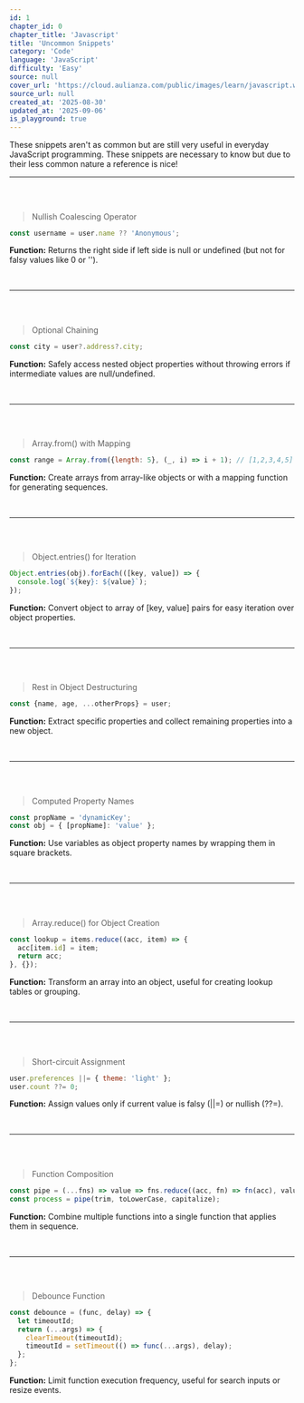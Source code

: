 ```yaml
---
id: 1
chapter_id: 0
chapter_title: 'Javascript'
title: 'Uncommon Snippets'
category: 'Code'
language: 'JavaScript'
difficulty: 'Easy'
source: null
cover_url: 'https://cloud.aulianza.com/public/images/learn/javascript.webp'
source_url: null
created_at: '2025-08-30'
updated_at: '2025-09-06'
is_playground: true
---
```


These snippets aren't as common but are still very useful in everyday JavaScript programming. These snippets are necessary to know but due to their less common nature a reference is nice!

---

<br/>

## <span id="nullish" name="Nullish"></span>

> Nullish Coalescing Operator
```javascript
const username = user.name ?? 'Anonymous';
```
**Function:** Returns the right side if left side is null or undefined (but not for falsy values like 0 or '').

<div
  data-component="TestItOut"
  data-title="Nullish"
  data-description="Compare nullish coalescing (??) with logical OR (||) - see how they handle different falsy values!"
  data-snippet-id="js-uncommon-1-0-1"
  data-code="const user1 = { name: 'Alice' };
const user2 = { name: null };
const user3 = { name: '' };
const user4 = { name: 0 };
const user5 = {};\n
console.log('With ??:');
console.log('Alice:', user1.name ?? 'Anonymous');
console.log('null:', user2.name ?? 'Anonymous');
console.log('empty string:', user3.name ?? 'Anonymous');
console.log('zero:', user4.name ?? 'Anonymous');
console.log('undefined:', user5.name ?? 'Anonymous');\n
console.log('With ||:');
console.log('Alice:', user1.name || 'Anonymous');
console.log('null:', user2.name || 'Anonymous');
console.log('empty string:', user3.name || 'Anonymous');
console.log('zero:', user4.name || 'Anonymous');
console.log('undefined:', user5.name || 'Anonymous');">
</div>

<br/>

---

<br/>

## <span id="optional-chaining" name="Optional Chaining"></span>

> Optional Chaining
```javascript
const city = user?.address?.city;
```
**Function:** Safely access nested object properties without throwing errors if intermediate values are null/undefined.

<div
  data-component="TestItOut"
  data-title="Optional Chaining"
  data-description="Try accessing deeply nested properties safely! See what happens with and without optional chaining."
  data-snippet-id="js-uncommon-1-0-2"
  data-code="const users = [
  { 
    name: 'Alice', 
    address: { city: 'New York', country: 'USA' },
    contacts: { phone: '123-456-7890' }
  },
  { 
    name: 'Bob', 
    address: null 
  },
  { 
    name: 'Charlie'
  }
];\n
users.forEach(user => {
  console.log(`${user.name}:`);
  console.log('  City:', user?.address?.city ?? 'Not provided');
  console.log('  Phone:', user?.contacts?.phone ?? 'Not provided');
  console.log('  Zip:', user?.address?.zip ?? 'Not provided');
});
&#47;&#47; Try with arrays too
const data = { items: [{ value: 42 }, null, { value: 99 }] };
console.log('First item value:', data?.items?.[0]?.value);
console.log('Second item value:', data?.items?.[1]?.value);
console.log('Third item value:', data?.items?.[2]?.value);">
</div>

<br/>

---

<br/>

## <span id="array-from" name="Array.from()"></span>

> Array.from() with Mapping
```javascript
const range = Array.from({length: 5}, (_, i) => i + 1); // [1,2,3,4,5]
```
**Function:** Create arrays from array-like objects or with a mapping function for generating sequences.

<div
  data-component="TestItOut"
  data-title="Array From"
  data-description="Generate different number sequences and patterns! Try creating ranges, squares, or even random values."
  data-snippet-id="js-uncommon-1-0-3"
  data-code="&#47;&#47; Basic range
const range = Array.from({length: 5}, (_, i) => i + 1);
console.log('Range 1-5:', range);
&#47;&#47; Even numbers
const evens = Array.from({length: 6}, (_, i) => (i + 1) * 2);
console.log('First 6 evens:', evens);
&#47;&#47; Squares
const squares = Array.from({length: 5}, (_, i) => (i + 1) ** 2);
console.log('First 5 squares:', squares);
&#47;&#47; Alphabet
const alphabet = Array.from({length: 26}, (_, i) => String.fromCharCode(65 + i));
console.log('Alphabet:', alphabet.join(''));
&#47;&#47; Random numbers
const random = Array.from({length: 5}, () => Math.floor(Math.random() * 100));
console.log('Random numbers:', random);
&#47;&#47; From string
const letters = Array.from('Hello');
console.log('Letters from Hello:', letters);">
</div>

<br/>

---

<br/>

## <span id="iterating-an-object" name="Iterating an Object"></span>

> Object.entries() for Iteration
```javascript
Object.entries(obj).forEach(([key, value]) => {
  console.log(`${key}: ${value}`);
});
```
**Function:** Convert object to array of [key, value] pairs for easy iteration over object properties.

<div
  data-component="TestItOut"
  data-title="Iterating an Object"
  data-description="Practice iterating over objects in different ways! Try filtering, mapping, or transforming the entries."
  data-snippet-id="js-uncommon-1-0-4"
  data-code="const student = {
  name: 'Alex',
  age: 20,
  grade: 'A',
  subjects: ['Math', 'Physics', 'Chemistry'],
  isActive: true
};\n
console.log('All properties:');
Object.entries(student).forEach(([key, value]) => {
  console.log(`${key}: ${value}`);
});\n
console.log('String properties only:');
Object.entries(student)
  .filter(([key, value]) => typeof value === 'string')
  .forEach(([key, value]) => {
    console.log(`${key}: ${value}`);
  });
&#47;&#47; Convert back to object with transformed values
const uppercased = Object.fromEntries(
  Object.entries(student).map(([key, value]) => [
    key,
    typeof value === 'string' ? value.toUpperCase() : value
  ])
);
console.log('Uppercased strings:', uppercased);
&#47;&#47; Get just the keys and values
console.log('Keys:', Object.keys(student));
console.log('Values:', Object.values(student));">
</div>

<br/>

---

<br/>

## <span id="object-destructuring" name="Object Destructuring"></span>

> Rest in Object Destructuring
```javascript
const {name, age, ...otherProps} = user;
```
**Function:** Extract specific properties and collect remaining properties into a new object.

<div
  data-component="TestItOut"
  data-title="Object Destructuring"
  data-description="Practice separating object properties! Try extracting different combinations of properties."
  data-snippet-id="js-uncommon-1-0-5"
  data-code="const user = {
  id: 1,
  name: 'Sarah',
  age: 28,
  email: 'sarah@example.com',
  city: 'Boston',
  country: 'USA',
  preferences: {
    theme: 'dark',
    notifications: true
  }
};
&#47;&#47; Extract name and age, rest goes to otherProps
const {name, age, ...otherProps} = user;
console.log('Name:', name);
console.log('Age:', age);
console.log('Other props:', otherProps);
&#47;&#47; Extract contact info
const {email, city, country, ...nonContactInfo} = user;
console.log('Contact:', {email, city, country});
console.log('Non-contact info:', nonContactInfo);
&#47;&#47; Useful for function parameters
function updateUser({id, ...updates}) {
  console.log(`Updating user ${id} with:`, updates);
  return {...user, ...updates};
}\n
const updatedUser = updateUser({
  id: 1,
  age: 29,
  city: 'New York'
});
console.log('Updated user:', updatedUser);">
</div>

<br/>

---

<br/>

## <span id="property-names" name="Property Names"></span>

> Computed Property Names
```javascript
const propName = 'dynamicKey';
const obj = { [propName]: 'value' };
```
**Function:** Use variables as object property names by wrapping them in square brackets.

<div
  data-component="TestItOut"
  data-title="Computed Property Names"
  data-description="Create objects with dynamic property names! Try building objects based on user input or conditions."
  data-snippet-id="js-uncommon-1-0-6"
  data-code="&#47;&#47; Basic computed property
const propName = 'dynamicKey';
const obj = { [propName]: 'value' };
console.log('Basic:', obj);
&#47;&#47; Multiple computed properties
const prefix = 'user';
const user = {
  [`${prefix}Name`]: 'John',
  [`${prefix}Age`]: 30,
  [`${prefix}Email`]: 'john@example.com'
};
console.log('User object:', user);
&#47;&#47; Function calls as property names
const getPropertyName = (type) => `data_${type}_value`;
const data = {
  [getPropertyName('string')]: 'Hello',
  [getPropertyName('number')]: 42,
  [getPropertyName('boolean')]: true
};
console.log('Data object:', data);
&#47;&#47; Building objects from arrays
const fields = ['name', 'age', 'city'];
const values = ['Alice', 25, 'Paris'];
const person = {};
fields.forEach((field, index) => {
  person[field] = values[index];
});
console.log('Person from arrays:', person);
&#47;&#47; Using expressions
const timestamp = Date.now();
const logEntry = {
  [`log_${timestamp}`]: 'Application started',
  message: 'System initialized'
};
console.log('Log entry:', logEntry);">
</div>

<br/>

---

<br/>

## <span id="reduce-to-object" name="Reduce to Object"></span>

> Array.reduce() for Object Creation
```javascript
const lookup = items.reduce((acc, item) => {
  acc[item.id] = item;
  return acc;
}, {});
```
**Function:** Transform an array into an object, useful for creating lookup tables or grouping.

<div
  data-component="TestItOut"
  data-title="Reduce to Object"
  data-description="Transform arrays into useful objects! Try creating lookup tables, counting occurrences, or grouping data."
  data-snippet-id="js-uncommon-1-0-7"
  data-code="const items = [
  {id: 1, name: 'Apple', category: 'fruit', price: 1.20},
  {id: 2, name: 'Banana', category: 'fruit', price: 0.80},
  {id: 3, name: 'Carrot', category: 'vegetable', price: 0.50},
  {id: 4, name: 'Broccoli', category: 'vegetable', price: 2.00}
];
&#47;&#47; Create lookup table by ID
const lookup = items.reduce((acc, item) => {
  acc[item.id] = item;
  return acc;
}, {});
console.log('Lookup by ID:', lookup);
&#47;&#47; Group by category
const byCategory = items.reduce((acc, item) => {
  acc[item.category] = acc[item.category] || [];
  acc[item.category].push(item);
  return acc;
}, {});
console.log('Grouped by category:', byCategory);
&#47;&#47; Count occurrences
const fruits = ['apple', 'banana', 'apple', 'orange', 'banana', 'apple'];
const counts = fruits.reduce((acc, fruit) => {
  acc[fruit] = (acc[fruit] || 0) + 1;
  return acc;
}, {});
console.log('Fruit counts:', counts);
&#47;&#47; Calculate totals by category
const totals = items.reduce((acc, item) => {
  acc[item.category] = (acc[item.category] || 0) + item.price;
  return acc;
}, {});
console.log('Price totals by category:', totals);">
</div>

<br/>

---

<br/>

## <span id="shortassignment" name="Short Assignment"></span>

> Short-circuit Assignment
```javascript
user.preferences ||= { theme: 'light' };
user.count ??= 0;
```
**Function:** Assign values only if current value is falsy (||=) or nullish (??=).

<div
  data-component="TestItOut"
  data-title="Short Assignment"
  data-description="Practice efficient conditional assignment! See how ||= and ??= behave differently with various values."
  data-snippet-id="js-uncommon-1-0-8"
  data-code="let user = { name: 'John' };\n
console.log('Initial user:', user);
&#47;&#47; Set default preferences if not exists
user.preferences ||= { theme: 'light', lang: 'en' };
console.log('After setting preferences:', user);
&#47;&#47; Try setting again (won't override)
user.preferences ||= { theme: 'dark', lang: 'fr' };
console.log('After trying to set again:', user);
&#47;&#47; Nullish assignment
user.count ??= 0;
user.score ??= 100;
user.name ??= 'Anonymous';
console.log('After nullish assignments:', user);
&#47;&#47; Compare behaviors
let test = { a: '', b: 0, c: false, d: null, e: undefined };
console.log('Before assignments:', test);
&#47;&#47; Using ||=
test.a ||= 'default';
test.b ||= 999;
test.c ||= true;
&#47;&#47; Using ??=
test.d ??= 'default';
test.e ??= 'default';
console.log('After assignments:', test);">
</div>

<br/>

---

<br/>

## <span id="function-composition" name="Function Composition"></span>

> Function Composition
```javascript
const pipe = (...fns) => value => fns.reduce((acc, fn) => fn(acc), value);
const process = pipe(trim, toLowerCase, capitalize);
```
**Function:** Combine multiple functions into a single function that applies them in sequence.

<div
  data-component="TestItOut"
  data-title="Function Composition"
  data-description="Build function pipelines! Create chains of transformations that process data step by step."
  data-snippet-id="js-uncommon-1-0-9"
  data-code="&#47;&#47; Helper functions
const trim = str => str.trim();
const toLowerCase = str => str.toLowerCase();
const capitalize = str => str.charAt(0).toUpperCase() + str.slice(1);
const removeSpaces = str => str.replace(/\s+/g, '');
const addPrefix = prefix => str => `${prefix}${str}`;
&#47;&#47; Function composition utility
const pipe = (...fns) => value => fns.reduce((acc, fn) => fn(acc), value);
&#47;&#47; Create processing pipelines
const cleanText = pipe(trim, toLowerCase, capitalize);
const createId = pipe(trim, toLowerCase, removeSpaces, addPrefix('id_'));
&#47;&#47; Test the pipelines
const messyText = '  hello WORLD  ';
console.log('Original:', `'${messyText}'`);
console.log('Cleaned:', cleanText(messyText));
console.log('As ID:', createId(messyText));
&#47;&#47; Number processing pipeline
const double = x => x * 2;
const addTen = x => x + 10;
const square = x => x * x;
const processNumber = pipe(double, addTen, square);
console.log('Process 5:', processNumber(5));
console.log('Process 3:', processNumber(3));
&#47;&#47; Array processing
const numbers = [1, 2, 3, 4, 5];
const processArray = pipe(
  arr => arr.map(double),
  arr => arr.filter(x => x > 4),
  arr => arr.reduce((sum, x) => sum + x, 0)
);
console.log('Array result:', processArray(numbers));">
</div>

<br/>

---

<br/>

## <span id="debounce-function" name="Debounce Function"></span>

> Debounce Function
```javascript
const debounce = (func, delay) => {
  let timeoutId;
  return (...args) => {
    clearTimeout(timeoutId);
    timeoutId = setTimeout(() => func(...args), delay);
  };
};
```
**Function:** Limit function execution frequency, useful for search inputs or resize events.

<div
  data-component="TestItOut"
  data-title="Debounce Function"
  data-description="See debouncing in action! Watch how rapid function calls get controlled and delayed."
  data-snippet-id="js-uncommon-1-0-10"
  data-code="&#47;&#47; Debounce utility
const debounce = (func, delay) => {
  let timeoutId;
  return (...args) => {
    clearTimeout(timeoutId);
    timeoutId = setTimeout(() => func(...args), delay);
  };
};
&#47;&#47; Functions to debounce
const search = (query) => console.log(`Searching for: ${query}`);
const saveData = (data) => console.log(`Saving: ${data}`);
const logMessage = (msg) => console.log(`Log: ${msg} at ${new Date().toLocaleTimeString()}`);
&#47;&#47; Create debounced versions
const debouncedSearch = debounce(search, 500);
const debouncedSave = debounce(saveData, 1000);
const debouncedLog = debounce(logMessage, 300);
console.log('Simulating rapid search typing:');
debouncedSearch('a');
debouncedSearch('ap');
debouncedSearch('app');
debouncedSearch('appl');
debouncedSearch('apple');\n
console.log('Multiple save attempts:');
debouncedSave('draft 1');
debouncedSave('draft 2');
debouncedSave('final version');\n
console.log('Rapid logging (only last will show):');
debouncedLog('First message');
debouncedLog('Second message');
debouncedLog('Third message');
&#47;&#47; Compare with immediate execution
console.log('Immediate (not debounced):');
logMessage('Immediate message');">
</div>